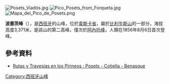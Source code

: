 [[Image:Posets_Viadós.jpg|right]]
[[File:Pico_Posets_from_Forqueta.jpg|thumb]]
[[Image:Mapa_del_Pico_de_Posets.png|right]]

{{Coord|42|39|56|N|0|25|28|E|display=title}}

'''波塞茨峰'''（{{lang-es|Pico Posets}}），是[[西班牙|西班牙]]的山峰，位於[[韋斯卡省|韋斯卡省]]，屬於[[比利牛斯山|比利牛斯山]]的一部分，海拔高度3,371米，是該山的第二高峰，僅次於[[阿內托峰|阿內托峰]]，人類在1856年8月6日首次登峰。

==參考資料==
*[http://www.esquidetravesia.net/rutas-y-travesias-pirineos-posets.htm Rutas y Travesías en los Pirineos : Posets - Cotiella - Benasque] {{Wayback|url=http://www.esquidetravesia.net/rutas-y-travesias-pirineos-posets.htm |date=20120530054906 }}

{{Spain-geo-stub}}
[[Category:西班牙山峰|Category:西班牙山峰]]